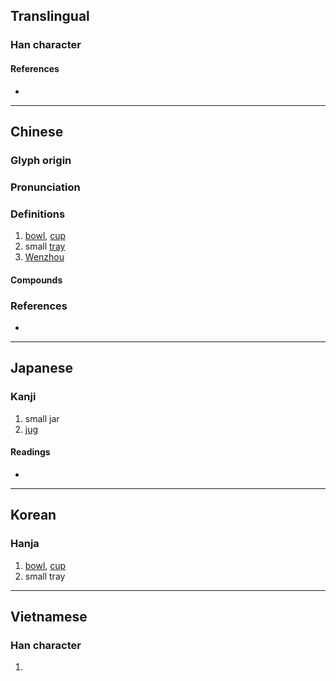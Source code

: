 {{also|瓯}}
{{character info/new}}
==Translingual==

===Han character===
{{Han char|rn=98|rad=瓦|as=11|sn=16|four=71717|canj=SRMVN|ids=⿰區瓦}}


====References====
* {{Han ref|kx=0751.220|dkj=21586|dj=1159.160|hdz=21430.150|uh=750C|ud=29964|bh=BF5E|bd=48990}}

----

==Chinese==
{{zh-forms|s=瓯}}

===Glyph origin===
{{Han etym}}

===Pronunciation===
{{zh-pron
|m=ōu
|m-s=
|c=au1
|c-t=
|g=
|h=pfs=
|j=
|md=
|mn=qz:io/xm,zz:o͘/au
|mn_note=io/o͘ - literary; au - vernacular
|mn-t=
|w=1eu
|x=
|mc=y
|oc=y
|cat=n,pn
}}

===Definitions===
{{zh-hanzi}}

# [[bowl]], [[cup]]
# small [[tray]]
# [[Wenzhou]]

====Compounds====
{{zh-der|名動金甌|名覆金甌|固金甌|建甌|擊甌|甌劇|甌子|甌宰|甌摳|甌柑|甌江|甌穴|甌窶|甌繡|甌脫|甌臾|甌語|甌越|金甌|金甌無缺|金甌藏名}}

===References===
* {{R:yue:Hanzi}}

----

==Japanese==

===Kanji===
{{ja-kanji|grade=|rs=瓦11}}

# small jar
# [[jug]]

====Readings====
* {{ja-readings
|goon=う
|kanon=おう
|kun=かめ-, はち-, ほとぎ-
}}

----

==Korean==

===Hanja===
{{ko-hanja|hangeul=구|eumhun=|rv=gu|mr=ku|y=kwu}}

# [[bowl]], [[cup]]
# small tray

----

==Vietnamese==

===Han character===
{{vi-hantu|[[âu]]|rs=瓦11}}

# {{defn|lang=vi|sort=瓦11}}
